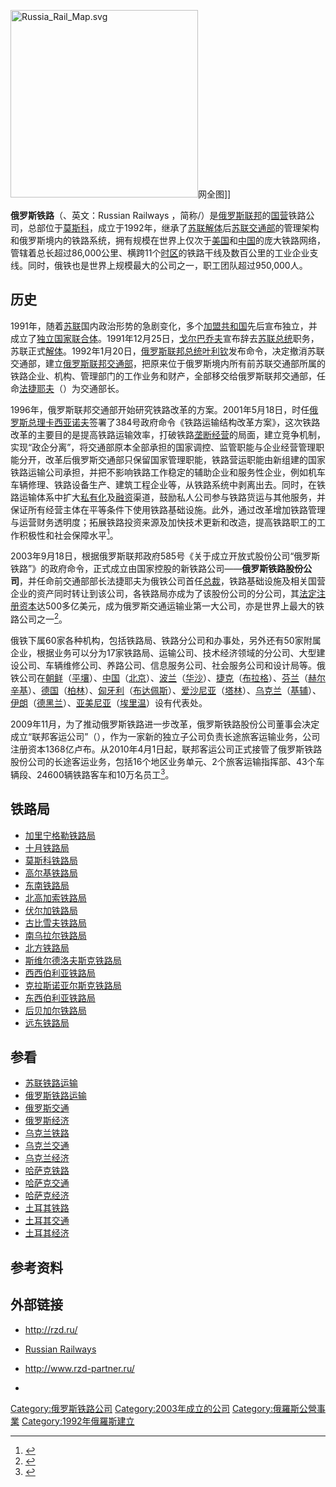 {{Otheruses|subject=俄罗斯的国营铁路公司|other=俄罗斯的铁路运输系统|俄罗斯铁路运输}}
{{Infobox rail
|railroad_name=俄罗斯铁路股份公司<br>{{lang|ru|ОАО"Российские железные дороги" (РЖД)}}
|logo_filename=File:RZD.svg
|logo_size=150px
|system_map=
|map_caption=
|map_size=
|marks=RZhD, RZD
|image=Wiki Tank Engine Bldg in Red Gates Square, by Ivan Fomin.jpg
|image_size=300px
|image_caption=俄铁总部大楼
|locale={{RUS}}
|start_year=1992年
|end_year=
|predecessor_line=[[俄罗斯交通部|俄罗斯交通部]] (1992-2004)<br />[[苏联铁道部|苏联铁道部]] (1923–1991)<br />[[苏俄人民交通委员会|苏俄人民交通委员会]] (1917-1923)
|successor_line=
|gauge={{RailGauge|1520mm}} 
|old_gauge=
|electrification=主要为[[直流电|3 kV 直流电]]以及[[交流电|25kV交流电]] 
|length={{convert|86,000|km|mi|abbr=on}}
|hq_city={{RUS}}[[莫斯科|莫斯科]][[巴斯曼区|巴斯曼区]]新巴斯曼路2号<ref>{{Cite web|url=http://eng.rzd.ru/statice/public/en?STRUCTURE_ID=34|title=Contacts|publisher=Russian Railways|accessdate=2017-11-27|work=eng.rzd.ru|archive-date=2017-11-03|archive-url=https://web.archive.org/web/20171103161740/http://www.eng.rzd.ru/statice/public/en?STRUCTURE_ID=34|dead-url=no}}</ref>
|website=[http://eng.rzd.ru/ Russian Railways]
}}
{{Infobox company
|name=俄罗斯铁路股份公司
|logo=[[File:Russian_Railways_Logo.svg|150px]]
|type=[[国有企业|国有企业]]
|foundation=2003
|predecessor=[[俄羅斯聯邦交通運輸部|俄罗斯交通部]] (1992-2004)<br />{{link-ru|苏联铁道部|Министерство путей сообщения СССР}} (1923–1991)<br />[[苏俄人民交通委员会|苏俄人民交通委员会]] (1917-1923)
|location_city=[[莫斯科|莫斯科]]
|location_country={{RUS}}
|area_served={{RUS}}
|key_people=[[奥列格·别洛泽洛夫|奥列格·别洛泽洛夫]]
|industry=[[铁路运输|铁路运输]]
|revenue={{ubl|{{increase}} [[俄罗斯卢布|RUB]]14.81亿(2011)|RUB13.56亿 (2010)}}
|operating_income={{ubl|{{decrease}} RUB 1.21亿 (2011)|RUB 2.18亿 (2010)}}
|net_income={{ubl|{{decrease}} RUB 1.83亿 (2011)|RUB 2.08亿 (2010)}}
|assets={{ubl|{{increase}} RUB 31.86亿 (2011)|RUB 25.55亿 (2010)}}
|owner=[[俄罗斯联邦政府|俄罗斯联邦政府]]
|num_employees=942,808 (31.12.2011)
|subsid={{ubl|联邦客运股份公司|[[TransContainer|TransContainer]]（货运） (51%)|[[Freight_One|Freight One]]（货运） (51%)}}
|footnotes=
}}[[File:Russia_Rail_Map.svg|300px]]网全图]]

'''俄罗斯铁路'''（{{lang-rus|'''Открытое акционерное общество''' "Российские железные дороги"(ОАО《РЖД》)|Rossiyskie zheleznye dorogi}}、英文：Russian Railways ，简称'''{{lang|ru|РЖД}}'''/'''{{lang|en|RZhD}}'''）是[[俄罗斯联邦|俄罗斯联邦]]的[[国营|国营]]铁路公司，总部位于[[莫斯科|莫斯科]]，成立于1992年，继承了[[苏联解体|苏联解体]]后[[苏联交通部|苏联交通部]]的管理架构和俄罗斯境内的铁路系统，拥有规模在世界上仅次于[[美国|美国]]和[[中华人民共和国|中国]]的庞大铁路网络，管辖着总长超过86,000公里、横跨11个[[时区|时区]]的铁路干线及数百公里的工业企业支线。同时，俄铁也是世界上规模最大的公司之一，职工团队超过950,000人。

==历史==
{{Seealso|俄罗斯铁路运输}}
1991年，随着[[苏联|苏联]]国内政治形势的急剧变化，多个[[苏联加盟共和国|加盟共和国]]先后宣布独立，并成立了[[独立国家联合体|独立国家联合体]]。1991年12月25日，[[米哈伊尔·谢尔盖耶维奇·戈尔巴乔夫|戈尔巴乔夫]]宣布辞去[[蘇聯總統|苏联总统]]职务，苏联正式[[苏联解体|解体]]。1992年1月20日，[[俄罗斯联邦总统|俄罗斯联邦总统]][[叶利钦|叶利钦]]发布命令，决定撤消苏联交通部，建立[[俄羅斯聯邦交通運輸部|俄罗斯联邦交通部]]，把原来位于俄罗斯境内所有前苏联交通部所属的铁路企业、机构、管理部门的工作业务和财产，全部移交给俄罗斯联邦交通部，任命[[根纳季·马特维耶维奇·法捷耶夫|法捷耶夫]]（{{Lang|ru|Фадеев, Геннадий Матвеевич}}）为交通部长。

1996年，俄罗斯联邦交通部开始研究铁路改革的方案。2001年5月18日，时任[[俄罗斯总理|俄罗斯总理]][[米哈伊尔·米哈伊洛维奇·卡西亚诺夫|卡西亚诺夫]]签署了384号政府命令《铁路运输结构改革方案》，这次铁路改革的主要目的是提高铁路运输效率，打破铁路[[垄断|垄断经营]]的局面，建立竞争机制，实现“政企分离”，将交通部原本全部承担的国家调控、监管职能与企业经营管理职能分开，改革后俄罗斯交通部只保留国家管理职能，铁路营运职能由新组建的国家铁路运输公司承担，并把不影响铁路工作稳定的辅助企业和服务性企业，例如机车车辆修理、铁路设备生产、建筑工程企业等，从铁路系统中剥离出去。同时，在铁路运输体系中扩大[[私有化|私有化]]及[[融资|融资]]渠道，鼓励私人公司参与铁路货运与其他服务，并保证所有经营主体在平等条件下使用铁路基础设施。此外，通过改革增加铁路管理与运营财务透明度；拓展铁路投资来源及加快技术更新和改造，提高铁路职工的工作积极性和社会保障水平<ref>{{cite journal|title=打破垄断 势在必然——俄罗斯铁路改革的启示|author=林跃勤|url=http://kns.cnki.net/KCMS/detail/detail.aspx?filename=zggg200603015&dbname=CJFD&dbcode=CJFQ|date=|journal=《中国改革》|publisher=中国经济体制改革杂志社|issue=3|doi=|others=|year=2006|location=北京|volume=|page=39-41|issn=1005-2100|pmid=|access-date=2017-11-27|archive-date=2017-12-01|archive-url=https://web.archive.org/web/20171201033605/http://kns.cnki.net/KCMS/detail/detail.aspx?filename=zggg200603015&dbname=CJFD&dbcode=CJFQ|dead-url=no}}</ref>。

2003年9月18日，根据俄罗斯联邦政府585号《关于成立开放式股份公司“俄罗斯铁路”》的政府命令，正式成立由国家控股的新铁路公司——'''俄罗斯铁路股份公司'''，并任命前交通部部长法捷耶夫为俄铁公司首任[[总裁|总裁]]，铁路基础设施及相关国营企业的资产同时转让到该公司，各铁路局亦成为了该股份公司的分公司，其[[注册资本|法定注册资本]]达500多亿美元，成为俄罗斯交通运输业第一大公司，亦是世界上最大的铁路公司之一<ref>{{cite news|title=俄罗斯铁路改革：为发展高速铁路铺平道路|work=《人民铁道报》|accessdate=2011-10-21|author=赵华|location=北京}}</ref>。

俄铁下属60家各种机构，包括铁路局、铁路分公司和办事处，另外还有50家附属企业，根据业务可以分为17家铁路局、运输公司、技术经济领域的分公司、大型建设公司、车辆维修公司、养路公司、信息服务公司、社会服务公司和设计局等。俄铁公司在[[朝鲜|朝鲜]]（[[平壤|平壤]]）、[[中国|中国]]（[[北京|北京]]）、[[波兰|波兰]]（[[华沙|华沙]]）、[[捷克|捷克]]（[[布拉格|布拉格]]）、[[芬兰|芬兰]]（[[赫尔辛基|赫尔辛基]]）、[[德国|德国]]（[[柏林|柏林]]）、[[匈牙利|匈牙利]]（[[布达佩斯|布达佩斯]]）、[[爱沙尼亚|爱沙尼亚]]（[[塔林|塔林]]）、[[乌克兰|乌克兰]]（[[基辅|基辅]]）、[[伊朗|伊朗]]（[[德黑兰|德黑兰]]）、[[亚美尼亚|亚美尼亚]]（[[埃里温|埃里温]]）设有代表处。

2009年11月，为了推动俄罗斯铁路进一步改革，俄罗斯铁路股份公司董事会决定成立“联邦客运公司”（{{Lang|ru|ОАО «Федеральная пассажирская компания»，ФПК}}），作为一家新的独立子公司负责长途旅客运输业务，公司注册资本1368亿卢布。从2010年4月1日起，联邦客运公司正式接管了俄罗斯铁路股份公司的长途客运业务，包括16个地区业务单元、2个旅客运输指挥部、43个车辆段、24600辆铁路客车和10万名员工<ref>{{Cite web|url=http://press.rzd.ru/news/public/ru?STRUCTURE_ID=654&layer_id=4069&id=74279|script-title=ru:ОАО "Федеральная пассажирская компания" (дочерняя компания ОАО "РЖД") начнет хозяйственную деятельность 1 апреля 2010 года|accessdate=2012-01-23|author=|date=2010-03-31|publisher={{Lang|ru|РЖД}}|language=ru|archive-date=2013-10-23|archive-url=https://web.archive.org/web/20131023061638/http://press.rzd.ru/news/public/ru?STRUCTURE_ID=654&layer_id=4069&id=74279|dead-url=no}}</ref>。

==铁路局==
*[[加里宁格勒铁路局|加里宁格勒铁路局]]
*[[十月铁路局|十月铁路局]]
*[[莫斯科铁路局|莫斯科铁路局]]
*[[高尔基铁路局|高尔基铁路局]]
*[[东南铁路局|东南铁路局]]
*[[北高加索铁路局|北高加索铁路局]]
*[[伏尔加铁路局|伏尔加铁路局]]
*[[古比雪夫铁路局|古比雪夫铁路局]]
*[[南乌拉尔铁路局|南乌拉尔铁路局]]
*[[北方铁路局|北方铁路局]]
*[[斯维尔德洛夫斯克铁路局|斯维尔德洛夫斯克铁路局]]
*[[西西伯利亚铁路局|西西伯利亚铁路局]]
*[[克拉斯诺亚尔斯克铁路局|克拉斯诺亚尔斯克铁路局]]
*[[东西伯利亚铁路局|东西伯利亚铁路局]]
*[[后贝加尔铁路局|后贝加尔铁路局]]
*[[远东铁路局|远东铁路局]]

==参看==
*[[苏联铁路运输|苏联铁路运输]]
*[[俄罗斯铁路运输|俄罗斯铁路运输]]
*[[俄罗斯交通|俄罗斯交通]]
*[[俄罗斯经济|俄罗斯经济]]
*[[乌克兰铁路|乌克兰铁路]]
*[[乌克兰交通|乌克兰交通]]
*[[乌克兰经济|乌克兰经济]]
*[[哈萨克斯坦国家铁路|哈萨克铁路]]
*[[哈萨克交通|哈萨克交通]]
*[[哈萨克经济|哈萨克经济]]
*[[土耳其铁路|土耳其铁路]]
*[[土耳其交通|土耳其交通]]
*[[土耳其经济|土耳其经济]]

==参考资料==
{{reflist}}

==外部链接==
*{{Ru icon}}http://rzd.ru/{{Wayback|url=http://rzd.ru/ |date=20160128065023 }}
*{{en}}[http://eng.rzd.ru/ Russian Railways]{{Wayback|url=http://eng.rzd.ru/ |date=20110414090117 }}
*{{Ru icon}}http://www.rzd-partner.ru/{{Wayback|url=http://www.rzd-partner.ru/ |date=20111026061348 }}
*{{YouTube|user=TheRussianRailways|The Russian Railways}}

{{Russian Railways}}
{{欧洲国家铁路}}
{{欧洲题目|铁路}}
{{亞洲題目|鐵路}}
[[Category:俄罗斯铁路公司|Category:俄罗斯铁路公司]]
[[Category:2003年成立的公司|Category:2003年成立的公司]]
[[Category:俄羅斯公營事業|Category:俄羅斯公營事業]]
[[Category:1992年俄羅斯建立|Category:1992年俄羅斯建立]]